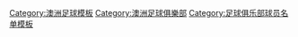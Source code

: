 [[Category:澳洲足球模板|Category:澳洲足球模板]]
[[Category:澳洲足球俱樂部|Category:澳洲足球俱樂部]]
[[Category:足球俱乐部球员名单模板|Category:足球俱乐部球员名单模板]]